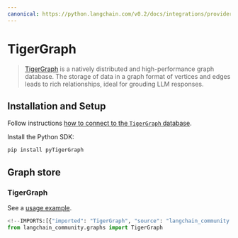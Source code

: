 ```yaml
---
canonical: https://python.langchain.com/v0.2/docs/integrations/providers/tigergraph/
---
```


# TigerGraph

> [TigerGraph](https://www.tigergraph.com/tigergraph-db/) is a natively distributed and high-performance graph database.
The storage of data in a graph format of vertices and edges leads to rich relationships,
ideal for grouding LLM responses.

## Installation and Setup

Follow instructions [how to connect to the `TigerGraph` database](https://docs.tigergraph.com/pytigergraph/current/getting-started/connection).

Install the Python SDK:

```bash
pip install pyTigerGraph
```

## Graph store

### TigerGraph

See a [usage example](/docs/integrations/graphs/tigergraph).

```python
<!--IMPORTS:[{"imported": "TigerGraph", "source": "langchain_community.graphs", "docs": "https://api.python.langchain.com/en/latest/graphs/langchain_community.graphs.tigergraph_graph.TigerGraph.html", "title": "TigerGraph"}]-->
from langchain_community.graphs import TigerGraph
```